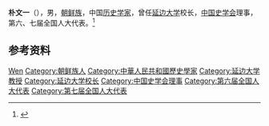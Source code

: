 '''朴文一'''（{{bd|1932年|}}），男，[[朝鲜族|朝鲜族]]，中国[[历史学家|历史学家]]，曾任[[延边大学|延边大学]]校长，[[中国史学会|中国史学会]]理事，第六、七届全国人大代表。<ref>{{Cite book|title=中华人民共和国职官志|author=何虎生, 李耀东, 向常福主编|publisher=中国社会出版社|year=2003|isbn=9787800883934|location=北京|pages=}}</ref>

== 参考资料 ==
{{reflist}}

{{Navboxes
| title  = 朴文一在[[中国史学会|中国史学会]]的职务
| list1  =
{{中国史学会第三届理事会}}
}}

{{Authority control}}
{{DEFAULTSORT:Piao朴}}
[[Category:朴姓|Wen]]
[[Category:朝鲜族人|Category:朝鲜族人]]
[[Category:中華人民共和國歷史學家|Category:中華人民共和國歷史學家]]
[[Category:延边大学教授|Category:延边大学教授]]
[[Category:延边大学校长|Category:延边大学校长]]
[[Category:中国史学会理事|Category:中国史学会理事]]
[[Category:第六届全国人大代表|Category:第六届全国人大代表]]
[[Category:第七届全国人大代表|Category:第七届全国人大代表]]

{{中国人物小作品}}